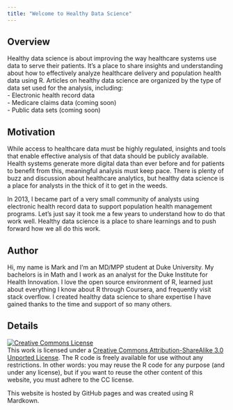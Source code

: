```yaml
---
title: "Welcome to Healthy Data Science"
---
```


Overview
----------------
Healthy data science is about improving the way healthcare systems use data to serve their patients. It's a place to share insights and understanding about how to effectively analyze healthcare delivery and population health data using R. Articles on healthy data science are organized by the type of data set used for the analysis, including:  
- Electronic health record data  
- Medicare claims data (coming soon)  
- Public data sets (coming soon)  

Motivation
----------------
While access to healthcare data must be highly regulated, insights and tools that enable effective analysis of that data should be publicly available. Health systems generate more digital data than ever before and for patients to benefit from this, meaningful analysis must keep pace. There is plenty of buzz and discussion about healthcare analytics, but healthy data science is a place for analysts in the thick of it to get in the weeds.  

In 2013, I became part of a very small community of analysts using electronic health record data to support population health management programs. Let's just say it took me a few years to understand how to do that work well. Healthy data science is a place to share learnings and to push forward how we all do this work.

Author
----------------
Hi, my name is Mark and I'm an MD/MPP student at Duke University. My bachelors is in Math and I work as an analyst for the Duke Institute for Health Innovation. I love the open source environment of R, learned just about everything I know about R through Coursera, and frequently visit stack overflow. I created healthy data science to share expertise I have gained thanks to the time and support of so many others.  

Details  
----------------
<a rel="license" href="http://creativecommons.org/licenses/by-sa/3.0/"><img alt="Creative Commons License" style="border-width:0" src="https://i.creativecommons.org/l/by-sa/3.0/88x31.png" /></a><br />This work is licensed under a <a rel="license" href="http://creativecommons.org/licenses/by-sa/3.0/">Creative Commons Attribution-ShareAlike 3.0 Unported License</a>. The R code is freely available for use without any restrictions. In other words: you may reuse the R code for any purpose (and under any license), but if you want to reuse the other content of this website, you must adhere to the CC license.  

This website is hosted by GitHub pages and was created using R Mardkown.  